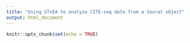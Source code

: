 ```yaml
---
title: "Using STvEA to analyze CITE-seq data from a Seurat object"
output: html_document
---
```


```r
knitr::opts_chunk$set(echo = TRUE)
```

```r
```
